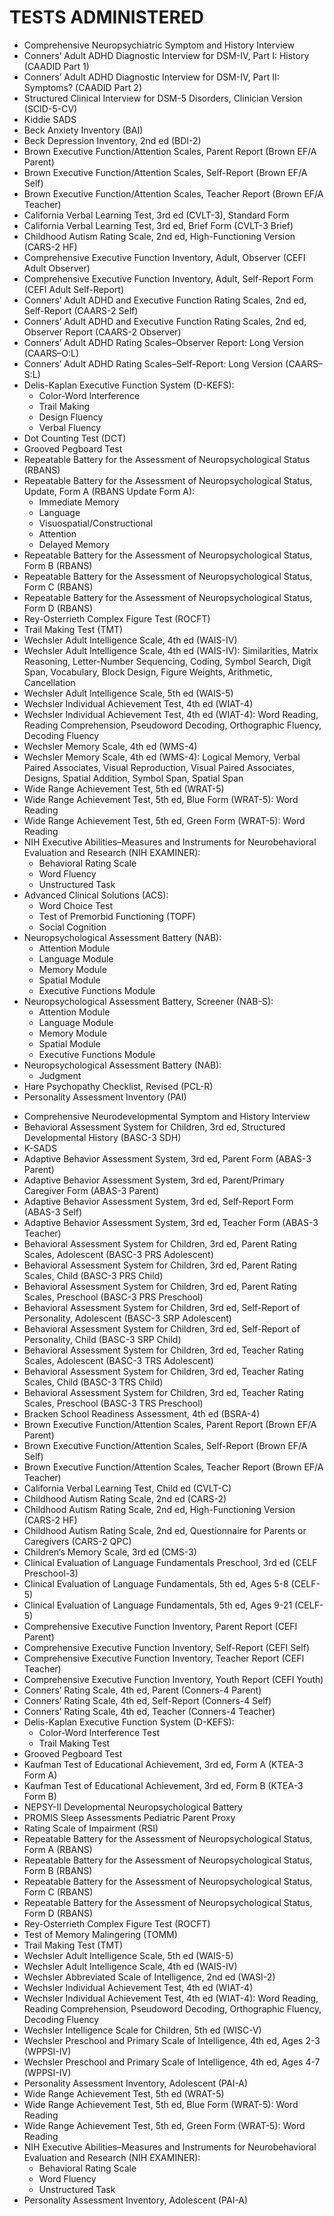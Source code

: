 # TESTS ADMINISTERED {#sec-tests}

- Comprehensive Neuropsychiatric Symptom and History Interview
- Conners' Adult ADHD Diagnostic Interview for DSM-IV, Part I: History (CAADID Part 1)
- Conners' Adult ADHD Diagnostic Interview for DSM-IV, Part II: Symptoms? (CAADID Part 2)
- Structured Clinical Interview for DSM-5 Disorders, Clinician Version (SCID-5-CV)
- Kiddie SADS
- Beck Anxiety Inventory (BAI)
- Beck Depression Inventory, 2nd ed (BDI-2)
- Brown Executive Function/Attention Scales, Parent Report (Brown EF/A Parent)
- Brown Executive Function/Attention Scales, Self-Report (Brown EF/A Self)
- Brown Executive Function/Attention Scales, Teacher Report (Brown EF/A Teacher)
- California Verbal Learning Test, 3rd ed (CVLT-3), Standard Form
- California Verbal Learning Test, 3rd ed, Brief Form (CVLT-3 Brief)
- Childhood Autism Rating Scale, 2nd ed, High-Functioning Version (CARS-2 HF)
- Comprehensive Executive Function Inventory, Adult, Observer (CEFI Adult Observer)
- Comprehensive Executive Function Inventory, Adult, Self-Report Form (CEFI Adult Self-Report)
- Conners' Adult ADHD and Executive Function Rating Scales, 2nd ed, Self-Report (CAARS-2 Self)
- Conners' Adult ADHD and Executive Function Rating Scales, 2nd ed, Observer Report (CAARS-2 Observer)
- Conners' Adult ADHD Rating Scales--Observer Report: Long Version (CAARS--O:L)
- Conners' Adult ADHD Rating Scales--Self-Report: Long Version (CAARS--S:L)
- Delis-Kaplan Executive Function System (D-KEFS): 
  - Color-Word Interference
  - Trail Making
  - Design Fluency
  - Verbal Fluency
- Dot Counting Test (DCT)
- Grooved Pegboard Test
- Repeatable Battery for the Assessment of Neuropsychological Status (RBANS)
- Repeatable Battery for the Assessment of Neuropsychological Status, Update, Form A (RBANS Update Form A):
  - Immediate Memory
  - Language
  - Visuospatial/Constructional
  - Attention
  - Delayed Memory
- Repeatable Battery for the Assessment of Neuropsychological Status, Form B (RBANS)
- Repeatable Battery for the Assessment of Neuropsychological Status, Form C (RBANS)
- Repeatable Battery for the Assessment of Neuropsychological Status, Form D (RBANS)
- Rey-Osterrieth Complex Figure Test (ROCFT)
- Trail Making Test (TMT)
- Wechsler Adult Intelligence Scale, 4th ed (WAIS-IV)
- Wechsler Adult Intelligence Scale, 4th ed (WAIS-IV): Similarities, Matrix Reasoning, Letter-Number Sequencing, Coding, Symbol Search, Digit Span, Vocabulary, Block Design, Figure Weights, Arithmetic, Cancellation
- Wechsler Adult Intelligence Scale, 5th ed (WAIS-5)
- Wechsler Individual Achievement Test, 4th ed (WIAT-4)
- Wechsler Individual Achievement Test, 4th ed (WIAT-4): Word Reading, Reading Comprehension, Pseudoword Decoding, Orthographic Fluency, Decoding Fluency
- Wechsler Memory Scale, 4th ed (WMS-4)
- Wechsler Memory Scale, 4th ed (WMS-4): Logical Memory, Verbal Paired Associates, Visual Reproduction, Visual Paired Associates, Designs, Spatial Addition, Symbol Span, Spatial Span
- Wide Range Achievement Test, 5th ed (WRAT-5)
- Wide Range Achievement Test, 5th ed, Blue Form (WRAT-5): Word Reading
- Wide Range Achievement Test, 5th ed, Green Form (WRAT-5): Word Reading
- NIH Executive Abilities--Measures and Instruments for Neurobehavioral Evaluation and Research (NIH EXAMINER):
  - Behavioral Rating Scale
  - Word Fluency
  - Unstructured Task
- Advanced Clinical Solutions (ACS):
  - Word Choice Test
  - Test of Premorbid Functioning (TOPF)
  - Social Cognition
- Neuropsychological Assessment Battery (NAB):
  - Attention Module 
  - Language Module
  - Memory Module
  - Spatial Module
  - Executive Functions Module
- Neuropsychological Assessment Battery, Screener (NAB-S):
  - Attention Module 
  - Language Module
  - Memory Module
  - Spatial Module
  - Executive Functions Module
- Neuropsychological Assessment Battery (NAB): 
  - Judgment
- Hare Psychopathy Checklist, Revised (PCL-R)
- Personality Assessment Inventory (PAI)

<!-- ## child -->

- Comprehensive Neurodevelopmental Symptom and History Interview
- Behavioral Assessment System for Children, 3rd ed, Structured Developmental History (BASC-3 SDH)
- K-SADS
- Adaptive Behavior Assessment System, 3rd ed, Parent Form (ABAS-3 Parent)
- Adaptive Behavior Assessment System, 3rd ed, Parent/Primary Caregiver Form (ABAS-3 Parent)
- Adaptive Behavior Assessment System, 3rd ed, Self-Report Form (ABAS-3 Self)
- Adaptive Behavior Assessment System, 3rd ed, Teacher Form (ABAS-3 Teacher)
- Behavioral Assessment System for Children, 3rd ed, Parent Rating Scales, Adolescent (BASC-3 PRS Adolescent)
- Behavioral Assessment System for Children, 3rd ed, Parent Rating Scales, Child (BASC-3 PRS Child)
- Behavioral Assessment System for Children, 3rd ed, Parent Rating Scales, Preschool (BASC-3 PRS Preschool)
- Behavioral Assessment System for Children, 3rd ed, Self-Report of Personality, Adolescent (BASC-3 SRP Adolescent)
- Behavioral Assessment System for Children, 3rd ed, Self-Report of Personality, Child (BASC-3 SRP Child)
- Behavioral Assessment System for Children, 3rd ed, Teacher Rating Scales, Adolescent (BASC-3 TRS Adolescent)
- Behavioral Assessment System for Children, 3rd ed, Teacher Rating Scales, Child (BASC-3 TRS Child)
- Behavioral Assessment System for Children, 3rd ed, Teacher Rating Scales, Preschool (BASC-3 TRS Preschool)
- Bracken School Readiness Assessment, 4th ed (BSRA-4)
- Brown Executive Function/Attention Scales, Parent Report (Brown EF/A Parent)
- Brown Executive Function/Attention Scales, Self-Report (Brown EF/A Self)
- Brown Executive Function/Attention Scales, Teacher Report (Brown EF/A Teacher)
- California Verbal Learning Test, Child ed (CVLT-C)
- Childhood Autism Rating Scale, 2nd ed (CARS-2)
- Childhood Autism Rating Scale, 2nd ed, High-Functioning Version (CARS-2 HF)
- Childhood Autism Rating Scale, 2nd ed, Questionnaire for Parents or Caregivers (CARS-2 QPC)
- Children's Memory Scale, 3rd ed (CMS-3)
- Clinical Evaluation of Language Fundamentals Preschool, 3rd ed (CELF Preschool-3)
- Clinical Evaluation of Language Fundamentals, 5th ed, Ages 5-8 (CELF-5)
- Clinical Evaluation of Language Fundamentals, 5th ed, Ages 9-21 (CELF-5)
- Comprehensive Executive Function Inventory, Parent Report (CEFI Parent)
- Comprehensive Executive Function Inventory, Self-Report (CEFI Self)
- Comprehensive Executive Function Inventory, Teacher Report (CEFI Teacher)
- Comprehensive Executive Function Inventory, Youth Report (CEFI Youth)
- Conners' Rating Scale, 4th ed, Parent (Conners-4 Parent)
- Conners' Rating Scale, 4th ed, Self-Report (Conners-4 Self)
- Conners' Rating Scale, 4th ed, Teacher (Conners-4 Teacher)
- Delis-Kaplan Executive Function System (D-KEFS):
  - Color-Word Interference Test
  - Trail Making Test
- Grooved Pegboard Test
- Kaufman Test of Educational Achievement, 3rd ed, Form A (KTEA-3 Form A)
- Kaufman Test of Educational Achievement, 3rd ed, Form B (KTEA-3 Form B)
- NEPSY-II Developmental Neuropsychological Battery
- PROMIS Sleep Assessments Pediatric Parent Proxy
- Rating Scale of Impairment (RSI)
- Repeatable Battery for the Assessment of Neuropsychological Status, Form A (RBANS)
- Repeatable Battery for the Assessment of Neuropsychological Status, Form B (RBANS)
- Repeatable Battery for the Assessment of Neuropsychological Status, Form C (RBANS)
- Repeatable Battery for the Assessment of Neuropsychological Status, Form D (RBANS)
- Rey-Osterrieth Complex Figure Test (ROCFT)
- Test of Memory Malingering (TOMM)
- Trail Making Test (TMT)
- Wechsler Adult Intelligence Scale, 5th ed (WAIS-5)
- Wechsler Adult Intelligence Scale, 4th ed (WAIS-IV)
- Wechsler Abbreviated Scale of Intelligence, 2nd ed (WASI-2)
- Wechsler Individual Achievement Test, 4th ed (WIAT-4)
- Wechsler Individual Achievement Test, 4th ed (WIAT-4): Word Reading, Reading Comprehension, Pseudoword Decoding, Orthographic Fluency, Decoding Fluency 
- Wechsler Intelligence Scale for Children, 5th ed (WISC-V)
- Wechsler Preschool and Primary Scale of Intelligence, 4th ed, Ages 2-3 (WPPSI-IV)
- Wechsler Preschool and Primary Scale of Intelligence, 4th ed, Ages 4-7 (WPPSI-IV)
- Personality Assessment Inventory, Adolescent (PAI-A)
- Wide Range Achievement Test, 5th ed (WRAT-5)
- Wide Range Achievement Test, 5th ed, Blue Form (WRAT-5): Word Reading
- Wide Range Achievement Test, 5th ed, Green Form (WRAT-5): Word Reading
- NIH Executive Abilities--Measures and Instruments for Neurobehavioral Evaluation and Research (NIH EXAMINER):
  - Behavioral Rating Scale
  - Word Fluency
  - Unstructured Task
- Personality Assessment Inventory, Adolescent (PAI-A)
